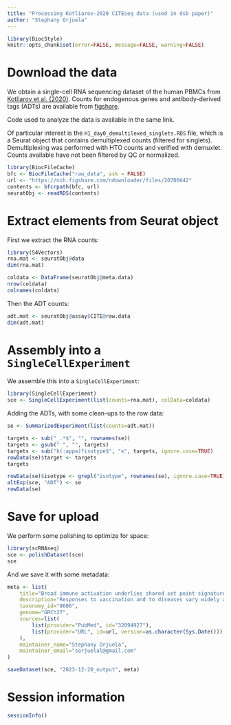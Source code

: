 ```yaml
---
title: "Processing Kotliarov-2020 CITEseq data (used in dsb paper)"
author: "Stephany Orjuela"
---
```


```r
library(BiocStyle)
knitr::opts_chunk$set(error=FALSE, message=FALSE, warning=FALSE)
```

# Download the data

We obtain a single-cell RNA sequencing dataset of the human PBMCs from [Kotliarov et al. (2020)](https://doi.org/10.1038/s41591-020-0769-8).
Counts for endogenous genes and antibody-derived tags (ADTs) are available from [figshare](https://nih.figshare.com/collections/Data_and_software_code_repository_for_Broad_immune_activation_underlies_shared_set_point_signatures_for_vaccine_responsiveness_in_healthy_individuals_and_disease_activity_in_patients_with_lupus_Kotliarov_Y_Sparks_R_et_al_Nat_Med_DOI_https_d/4753772).

Code used to analyze the data is available in the same link.

Of particular interest is the `H1_day0_demultilexed_singlets.RDS` file, 
which is a Seurat object that contains demultiplexed counts (filtered for singlets). 
Demultiplexing was performed with HTO counts and verified with demuxlet. 
Counts available have not been filtered by QC or normalized.

```r
library(BiocFileCache)
bfc <- BiocFileCache("raw_data", ask = FALSE)
url <- "https://nih.figshare.com/ndownloader/files/20706642"
contents <- bfcrpath(bfc, url)
seuratObj <- readRDS(contents)
```

# Extract elements from Seurat object

First we extract the RNA counts:

```r
library(S4Vectors)
rna.mat <- seuratObj@data
dim(rna.mat)

coldata <- DataFrame(seuratObj@meta.data)
nrow(coldata)
colnames(coldata)
```

Then the ADT counts:

```r
adt.mat <- seuratObj@assay$CITE@raw.data
dim(adt.mat)
```

# Assembly into a `SingleCellExperiment`
 
We assemble this into a `SingleCellExperiment`:

```r
library(SingleCellExperiment)
sce <- SingleCellExperiment(list(counts=rna.mat), colData=coldata)
```

Adding the ADTs, with some clean-ups to the row data:

```r
se <- SummarizedExperiment(list(counts=adt.mat))

targets <- sub("_.*$", "", rownames(se))
targets <- gsub(" ", "", targets)
targets <- sub("k(:appa)?isotype$", "κ", targets, ignore.case=TRUE)
rowData(se)$target <- targets
targets

rowData(se)$isotype <- grepl("isotype", rownames(se), ignore.case=TRUE)
altExp(sce, "ADT") <- se
rowData(se)
```

# Save for upload

We perform some polishing to optimize for space:

```r
library(scRNAseq)
sce <- polishDataset(sce)
sce
```

And we save it with some metadata:

```r
meta <- list(
    title="Broad immune activation underlies shared set point signatures for vaccine responsiveness in healthy individuals and disease activity in lupus patients",
    description="Responses to vaccination and to diseases vary widely across individuals, which may be partly due to baseline immune variations. Identifying such baseline predictors of immune responses and their biological basis are of broad interest given their potential importance for cancer immunotherapy, disease outcomes, vaccination and infection responses. Here we uncover baseline blood transcriptional signatures predictive of antibody responses to both influenza and yellow fever vaccinations in healthy subjects. These same signatures evaluated at clinical quiescence are correlated with disease activity in systemic lupus erythematosus patients with plasmablast-associated flares. CITE-seq profiling of 82 surface proteins and transcriptomes of 53,201 single cells from healthy high and low influenza-vaccination responders revealed that our signatures reflect the extent of activation in a plasmacytoid dendritic cell—Type I IFN—T/B lymphocyte network. Our findings raise the prospect that modulating such immune baseline states may improve vaccine responsiveness and mitigate undesirable autoimmune disease activities.",
    taxonomy_id="9606",
    genome="GRCh37",
    sources=list(
        list(provider="PubMed", id="32094927"),
        list(provider="URL", id=url, version=as.character(Sys.Date()))
    ),
    maintainer_name="Stephany Orjuela",
    maintainer_email="sorjuelal@gmail.com"
)

saveDataset(sce, "2023-12-20_output", meta)
```

# Session information {-}

```r
sessionInfo()
```
